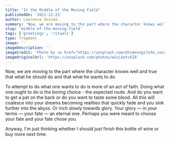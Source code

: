```yaml
---
title: 'In the Middle of the Moving Field'
publishedOn: '2021-12-21'
author: Laurence Ininda
summary: 'Now, we are moving to the part where the character knows well and true that what he should do and that what he wants to do.'
slug: 'middle-of-the-moving-field'
tags: ['greetings', 'rituals']
type: fragment
image: ''
imageDescription: ''
imageCredit: 'Photo by <a href="https://unsplash.com/@tomonogi?utm_source=unsplash&utm_medium=referral&utm_content=creditCopyText">Karori Production</a> on <a href="https://unsplash.com/s/photos/sensation?utm_source=unsplash&utm_medium=referral&utm_content=creditCopyText">Unsplash</a>'
imageOriginalUrl: 'https://unsplash.com/photos/wCcLkotv5I8'
---
```


Now, we are moving to the part where the character knows well and true that what he should do and that what he wants to do.

To attempt to do what one wants to do is more of an act of faith. Doing what one ought to do is the boring choice - the expected route. And do you want to get a pat on the back or do you want to taste some blood. All this will coalesce into your dreams becoming realities that quickly fade and you sink further into the abyss. Or inch slowly towards glory. Your glory — in your terms — your fate — an eternal one. Perhaps you were meant to choose your fate and your fate chose you.

Anyway, I'm just thinking whether I should just finish this bottle of wine or buy more next time.
